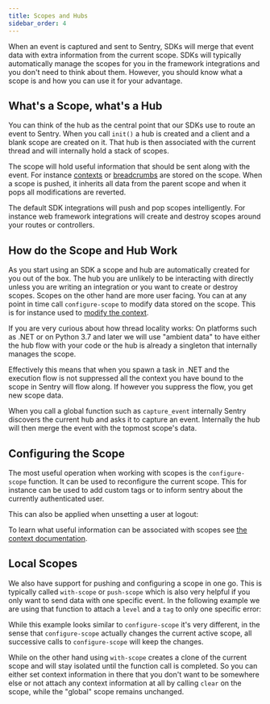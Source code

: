 ```yaml
---
title: Scopes and Hubs
sidebar_order: 4
---
```


When an event is captured and sent to Sentry, SDKs will merge that event data with extra
information from the current scope.  SDKs will typically automatically manage the scopes
for you in the framework integrations and you don't need to think about them.  However,
you should know what a scope is and how you can use it for your advantage.

## What's a Scope, what's a Hub

You can think of the hub as the central point that our SDKs use to route an
event to Sentry.  When you call `init()` a hub is created and a client and a
blank scope are created on it.  That hub is then associated with the current
thread and will internally hold a stack of scopes.

The scope will hold useful information that should be sent along with the
event.  For instance [contexts](/enriching-error-data/additional-data/) or
[breadcrumbs](/enriching-error-data/breadcrumbs/) are stored on
the scope.  When a scope is pushed, it inherits all data from the parent scope
and when it pops all modifications are reverted.

The default SDK integrations will push and pop scopes intelligently.  For
instance web framework integrations will create and destroy scopes around your
routes or controllers.

## How do the Scope and Hub Work

As you start using an SDK a scope and hub are automatically created for you out
of the box.  The hub you are unlikely to be interacting with directly unless you
are writing an integration or you want to create or destroy scopes.  Scopes on the
other hand are more user facing.  You can at any point in time call
`configure-scope` to modify data stored on the scope.  This is for instance
used to [modify the context](/enriching-error-data/additional-data/).

<Alert>
If you are very curious about how thread locality works: On platforms such as .NET
or on Python 3.7 and later we will use "ambient data" to have either the hub flow
with your code or the hub is already a singleton that internally manages the scope.

Effectively this means that when you spawn a task in .NET and the execution flow is
not suppressed all the context you have bound to the scope in Sentry will flow along.
If however you suppress the flow, you get new scope data.
</Alert>

When you call a global function such as `capture_event` internally Sentry
discovers the current hub and asks it to capture an event.  Internally the hub will
then merge the event with the topmost scope's data.

## Configuring the Scope

The most useful operation when working with scopes is the `configure-scope` function.
It can be used to reconfigure the current scope.  This for instance can be used to
add custom tags or to inform sentry about the currently authenticated user.

<PlatformContent includePath="configure-scope" />

This can also be applied when unsetting a user at logout:

<PlatformContent includePath="unset-user" />

To learn what useful information can be associated with scopes see
[the context documentation](/enriching-error-data/additional-data/).

## Local Scopes

We also have support for pushing and configuring a scope in one go.  This is
typically called `with-scope` or `push-scope` which is also very helpful
if you only want to send data with one specific event.  In the following example we are using
that function to attach a `level` and a `tag` to only one specific error:

<PlatformContent includePath="with-scope" />

While this example looks similar to `configure-scope` it's very different, in the sense that
`configure-scope` actually changes the current active scope, all successive calls to `configure-scope`
will keep the changes.

While on the other hand using `with-scope` creates a clone of the current scope
and will stay isolated until the function call is completed.  So you can either
set context information in there that you don't want to be somewhere else or not
attach any context information at all by calling `clear` on the scope, while the
"global" scope remains unchanged.
